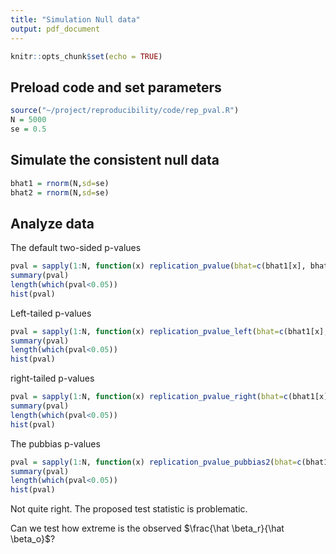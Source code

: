 ```yaml
---
title: "Simulation Null data"
output: pdf_document
---
```


```r
knitr::opts_chunk$set(echo = TRUE)
```

## Preload code and set parameters

```r
source("~/project/reproducibility/code/rep_pval.R")
N = 5000
se = 0.5
```


## Simulate the consistent null data

```r
bhat1 = rnorm(N,sd=se) 
bhat2 = rnorm(N,sd=se)
```



## Analyze data

The default two-sided p-values

```r
pval = sapply(1:N, function(x) replication_pvalue(bhat=c(bhat1[x], bhat2[x]), se=c(se,se)))
summary(pval)
length(which(pval<0.05))
hist(pval)
```


Left-tailed p-values

```r
pval = sapply(1:N, function(x) replication_pvalue_left(bhat=c(bhat1[x], bhat2[x]), se=c(se,se)))
summary(pval)
length(which(pval<0.05))
hist(pval)
```

right-tailed p-values

```r
pval = sapply(1:N, function(x) replication_pvalue_right(bhat=c(bhat1[x], bhat2[x]), se=c(se,se)))
summary(pval)
length(which(pval<0.05))
hist(pval)
```


The pubbias p-values

```r
pval = sapply(1:N, function(x) replication_pvalue_pubbias2(bhat=c(bhat1[x], bhat2[x]), se=c(se,se)))
summary(pval)
length(which(pval<0.05))
hist(pval)
```

Not quite right. The proposed test statistic is problematic. 

Can we test how extreme is the observed $\frac{\hat \beta_r}{\hat \beta_o}$?
